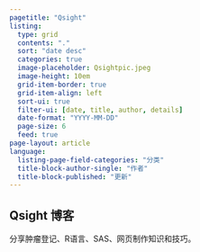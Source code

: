 ```yaml
---
pagetitle: "Qsight"
listing:
  type: grid
  contents: "."
  sort: "date desc"
  categories: true
  image-placeholder: Qsightpic.jpeg
  image-height: 10em
  grid-item-border: true
  grid-item-align: left
  sort-ui: true
  filter-ui: [date, title, author, details]
  date-format: "YYYY-MM-DD"
  page-size: 6
  feed: true
page-layout: article
language:
  listing-page-field-categories: "分类"
  title-block-author-single: "作者"
  title-block-published: "更新"
---
```


## Qsight 博客

分享肿瘤登记、R语言、SAS、网页制作知识和技巧。